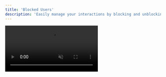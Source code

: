 ```yaml
---
title: 'Blocked Users'
description: 'Easily manage your interactions by blocking and unblocking users as needed.'
---
```


<video autoplay muted loop playsinline className="w-full aspect-video" src="/videos/guides_block_lead.mp4" />
To block a user, navigate to the conversation with the user you wish to block and click the gear icon within the conversation. From there, select "Block User" and follow the instructions to confirm the action.

This will remove the user from your inbox, delete the lead associated with them, and ignore any future messages from this user.

<video autoplay muted loop playsinline className="w-full aspect-video" src="/videos/guides_unblock_lead.mp4" />
If you need to unblock a user, go to the Settings tab and access the General Workspace settings using the left sidebar. From there, click on "Blocked Users" to view the List of users you have blocked. Select the user (or users) you wish to unblock and click "Unblock" to remove them from the blocked List. This action will allow new messages from the unblocked user to be added to your Inbox and CRM again.

<Info>Blocking a user within Inboundly does not affect their status on Twitter in any way. It does not block them on Twitter, remove their message from your Twitter inbox, or have any impact on your interactions with them outside of Inboundly.</Info>
